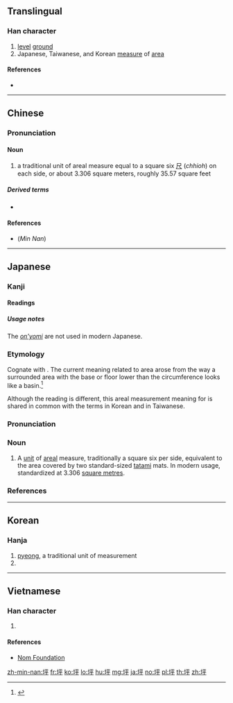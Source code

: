 ==Translingual==

===Han character===
{{Han char|rn=32|rad=土|as=05|sn=8|four=41149|canj=GMFJ|ids=⿰土平}}

# [[level]] [[ground]]
# Japanese, Taiwanese, and Korean [[measure]] of [[area]]

====References====
* {{Han ref|kx=0226.220|dkj=04976|dj=0461.340|hdz=10430.090|uh=576A|ud=22378|bh=A957|bd=43351}}

----

==Chinese==

===Pronunciation===
{{zh-pron
|m=píng
|c=ping4
|h=
|mn=pêⁿ/pîⁿ/phêⁿ/phîⁿ/phiâⁿ/phêng
|mn_note=phêng - literary (others vernacular)
|w=
|mc=y
|oc=y
|ma=
|cat=n
}}

====Noun====
# a traditional unit of areal measure equal to a square six [[尺]] (''chhioh'') on each side, or about 3.306 square meters, roughly 35.57 square feet

=====Derived terms=====
* {{zh-l|坪數}}

====References====
* (''Min Nan'') {{thcwd|3717}}

----

==Japanese==

===Kanji===
{{ja-kanji|grade=c|rs=土05}}

====Readings====
{{ja-readings
|goon=[[びょう]] (byō) {{non-joyo-reading}}
|kanon=[[へい]] (hei) {{non-joyo-reading}}
|kun=[[つぼ]] ([[tsubo]])
}}

=====Usage notes=====
The [[音読み#Japanese|''on'yomi'']] are not used in modern Japanese.

===Etymology===
<div style="float:right;">
{{wikipedia|lang=ja}}
{{wikipedia|Pyeong}}
</div>
{{ja-kanjitab|yomi=k|つぼ}}
Cognate with {{m|ja|壺|tr=tsubo||basin}}. The current meaning related to area arose from the way a surrounded area with the base or floor lower than the circumference looks like a basin.<ref name="KDJ">{{R:Kokugo Dai Jiten}}</ref>

Although the reading is different, this areal measurement meaning for {{lang|ja|坪}} is shared in common with the terms {{ko-inline|평|||坪}} in Korean and {{m|zh|坪|tr=pe<sup>5</sup>}} in Taiwanese.

===Pronunciation===
{{ja-pron|yomi=k|つぼ|acc=0|acc_ref=DJR}}

===Noun===
{{ja-noun|つぼ}}

# A [[unit]] of [[areal]] measure, traditionally a square six {{m|ja|尺|tr=shaku|pos=traditional Japanese unit of length, roughly equivalent to the English [[foot]]}} per side, equivalent to the area covered by two standard-sized [[tatami]] mats. In modern usage, standardized at 3.306 [[square metre]]s.

===References===
<references/>

----

==Korean==

===Hanja===
{{ko-hanja|hangeul=평|rv=pyeong|mr=p'yŏng|y=phyeng}}

# [[pyeong]], a traditional unit of measurement
# {{defn|lang=ko|sort=土05}}

----

==Vietnamese==

===Han character===
{{vi-hantu|[[bình]]|rs=土05}}

# {{defn|lang=vi|sort=土05}}

====References====
* [http://nomfoundation.org/common/nom_details.php?codepoint=576a Nom Foundation]

[[zh-min-nan:坪]]
[[fr:坪]]
[[ko:坪]]
[[lo:坪]]
[[hu:坪]]
[[mg:坪]]
[[ja:坪]]
[[no:坪]]
[[pl:坪]]
[[th:坪]]
[[zh:坪]]